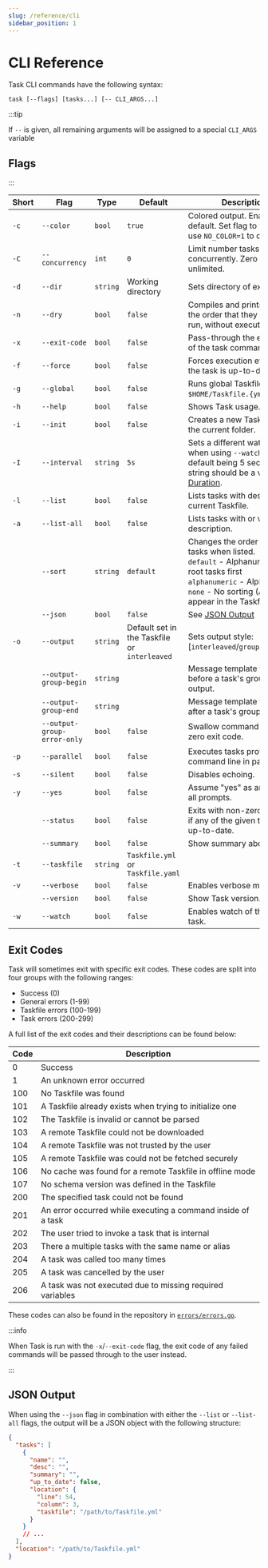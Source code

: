 ```yaml
---
slug: /reference/cli
sidebar_position: 1
---
```


# CLI Reference

Task CLI commands have the following syntax:

```shell
task [--flags] [tasks...] [-- CLI_ARGS...]
```

:::tip

If `--` is given, all remaining arguments will be assigned to a special
`CLI_ARGS` variable

## Flags

:::

| Short | Flag                        | Type     | Default                                      | Description                                                                                                                                                                                  |
| ----- | --------------------------- | -------- | -------------------------------------------- | -------------------------------------------------------------------------------------------------------------------------------------------------------------------------------------------- |
| `-c`  | `--color`                   | `bool`   | `true`                                       | Colored output. Enabled by default. Set flag to `false` or use `NO_COLOR=1` to disable.                                                                                                      |
| `-C`  | `--concurrency`             | `int`    | `0`                                          | Limit number tasks to run concurrently. Zero means unlimited.                                                                                                                                |
| `-d`  | `--dir`                     | `string` | Working directory                            | Sets directory of execution.                                                                                                                                                                 |
| `-n`  | `--dry`                     | `bool`   | `false`                                      | Compiles and prints tasks in the order that they would be run, without executing them.                                                                                                       |
| `-x`  | `--exit-code`               | `bool`   | `false`                                      | Pass-through the exit code of the task command.                                                                                                                                              |
| `-f`  | `--force`                   | `bool`   | `false`                                      | Forces execution even when the task is up-to-date.                                                                                                                                           |
| `-g`  | `--global`                  | `bool`   | `false`                                      | Runs global Taskfile, from `$HOME/Taskfile.{yml,yaml}`.                                                                                                                                      |
| `-h`  | `--help`                    | `bool`   | `false`                                      | Shows Task usage.                                                                                                                                                                            |
| `-i`  | `--init`                    | `bool`   | `false`                                      | Creates a new Taskfile.yml in the current folder.                                                                                                                                            |
| `-I`  | `--interval`                | `string` | `5s`                                         | Sets a different watch interval when using `--watch`, the default being 5 seconds. This string should be a valid [Go Duration](https://pkg.go.dev/time#ParseDuration).                       |
| `-l`  | `--list`                    | `bool`   | `false`                                      | Lists tasks with description of current Taskfile.                                                                                                                                            |
| `-a`  | `--list-all`                | `bool`   | `false`                                      | Lists tasks with or without a description.                                                                                                                                                   |
|       | `--sort`                    | `string` | `default`                                    | Changes the order of the tasks when listed.<br />`default` - Alphanumeric with root tasks first<br />`alphanumeric` - Alphanumeric<br />`none` - No sorting (As they appear in the Taskfile) |
|       | `--json`                    | `bool`   | `false`                                      | See [JSON Output](#json-output)                                                                                                                                                              |
| `-o`  | `--output`                  | `string` | Default set in the Taskfile or `interleaved` | Sets output style: [`interleaved`/`group`/`prefixed`].                                                                                                                                       |
|       | `--output-group-begin`      | `string` |                                              | Message template to print before a task's grouped output.                                                                                                                                    |
|       | `--output-group-end`        | `string` |                                              | Message template to print after a task's grouped output.                                                                                                                                     |
|       | `--output-group-error-only` | `bool`   | `false`                                      | Swallow command output on zero exit code.                                                                                                                                                    |
| `-p`  | `--parallel`                | `bool`   | `false`                                      | Executes tasks provided on command line in parallel.                                                                                                                                         |
| `-s`  | `--silent`                  | `bool`   | `false`                                      | Disables echoing.                                                                                                                                                                            |
| `-y`  | `--yes`                     | `bool`   | `false`                                      | Assume "yes" as answer to all prompts.                                                                                                                                                       |
|       | `--status`                  | `bool`   | `false`                                      | Exits with non-zero exit code if any of the given tasks is not up-to-date.                                                                                                                   |
|       | `--summary`                 | `bool`   | `false`                                      | Show summary about a task.                                                                                                                                                                   |
| `-t`  | `--taskfile`                | `string` | `Taskfile.yml` or `Taskfile.yaml`            |                                                                                                                                                                                              |
| `-v`  | `--verbose`                 | `bool`   | `false`                                      | Enables verbose mode.                                                                                                                                                                        |
|       | `--version`                 | `bool`   | `false`                                      | Show Task version.                                                                                                                                                                           |
| `-w`  | `--watch`                   | `bool`   | `false`                                      | Enables watch of the given task.

## Exit Codes

Task will sometimes exit with specific exit codes. These codes are split into
four groups with the following ranges:

- Success (0)
- General errors (1-99)
- Taskfile errors (100-199)
- Task errors (200-299)

A full list of the exit codes and their descriptions can be found below:

| Code | Description                                                  |
|------|--------------------------------------------------------------|
| 0    | Success                                                      |
| 1    | An unknown error occurred                                    |
| 100  | No Taskfile was found                                        |
| 101  | A Taskfile already exists when trying to initialize one      |
| 102  | The Taskfile is invalid or cannot be parsed                  |
| 103  | A remote Taskfile could not be downloaded                    |
| 104  | A remote Taskfile was not trusted by the user                |
| 105  | A remote Taskfile was could not be fetched securely          |
| 106  | No cache was found for a remote Taskfile in offline mode     |
| 107  | No schema version was defined in the Taskfile                |
| 200  | The specified task could not be found                        |
| 201  | An error occurred while executing a command inside of a task |
| 202  | The user tried to invoke a task that is internal             |
| 203  | There a multiple tasks with the same name or alias           |
| 204  | A task was called too many times                             |
| 205  | A task was cancelled by the user                             |
| 206  | A task was not executed due to missing required variables    |

These codes can also be found in the repository in
[`errors/errors.go`](https://github.com/go-task/task/blob/main/errors/errors.go).

:::info

When Task is run with the `-x`/`--exit-code` flag, the exit code of any failed
commands will be passed through to the user instead.

:::

## JSON Output

When using the `--json` flag in combination with either the `--list` or
`--list-all` flags, the output will be a JSON object with the following
structure:

```json
{
  "tasks": [
    {
      "name": "",
      "desc": "",
      "summary": "",
      "up_to_date": false,
      "location": {
        "line": 54,
        "column": 3,
        "taskfile": "/path/to/Taskfile.yml"
      }
    }
    // ...
  ],
  "location": "/path/to/Taskfile.yml"
}
```
